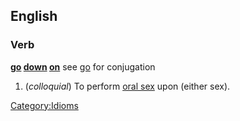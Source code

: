 ==English==

===Verb===
'''[[go]] [[down]] [[on]]''' see [[go]] for conjugation

# (''colloquial'') To perform [[oral sex]] upon (either sex).

[[Category:Idioms]]